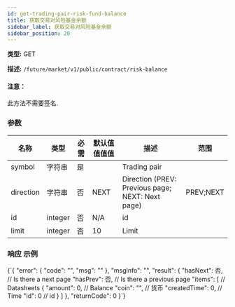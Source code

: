 ```yaml
---
id: get-trading-pair-risk-fund-balance
title: 获取交易对风险基金余额
sidebar_label: 获取交易对风险基金余额
sidebar_position: 20
---
```


**类型:** GET

**描述:** `/future/market/v1/public/contract/risk-balance`

#### 注意：

此方法不需要签名.

### 参数

| 名称 | 类型 | 必需 | 默认值值值值 | 描述 | 范围 |
| --- | --- | --- | --- | --- | --- |
| symbol | 字符串 | 是 |  | Trading pair |  |
| direction | 字符串 | 否 | NEXT | Direction (PREV: Previous page; NEXT: Next page) | PREV;NEXT |
| id | integer | 否 | N/A | id |  |
| limit | integer | 否 | 10 | Limit |  |

### 响应 示例


<CodeBlock language="json" title="响应">
  {`{
  "error": {
    "code": "",
    "msg": ""
  },
  "msgInfo": "",
  "result": {
    "hasNext": 否, // Is there a next page
    "hasPrev": 否, // Is there a previous page
    "items": [        // Datasheets
      {
        "amount": 0,      // Balance
        "coin": "",       // 货币
        "createdTime": 0, // Time
        "id": 0           // id
      }
    ]
  },
  "returnCode": 0
}`}
</CodeBlock>
